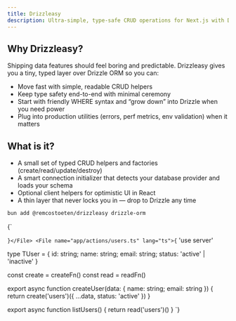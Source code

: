 ```yaml
---
title: Drizzleasy
description: Ultra-simple, type-safe CRUD operations for Next.js with Drizzle ORM.
---
```



## Why Drizzleasy?

Shipping data features should feel boring and predictable. Drizzleasy gives you a tiny, typed layer over Drizzle ORM so you can:

- Move fast with simple, readable CRUD helpers
- Keep type safety end-to-end with minimal ceremony
- Start with friendly WHERE syntax and “grow down” into Drizzle when you need power
- Plug into production utilities (errors, perf metrics, env validation) when it matters

## What is it?

- A small set of typed CRUD helpers and factories (create/read/update/destroy)
- A smart connection initializer that detects your database provider and loads your schema
- Optional client helpers for optimistic UI in React
- A thin layer that never locks you in — drop to Drizzle any time

```bash title=shell
bun add @remcostoeten/drizzleasy drizzle-orm
```

<Files>
  <File name="app/db-connection.ts" lang="ts">{`

  `}</File>
  <File name="app/actions/users.ts" lang="ts">{`
'use server'


type TUser = { id: string; name: string; email: string; status: 'active' | 'inactive' }

const create = createFn<TUser>()
const read = readFn<TUser>()

export async function createUser(data: { name: string; email: string }) {
  return create('users')({ ...data, status: 'active' })
}

export async function listUsers() {
  return read('users')()
}
  `}</File>
</Files>

<Cards>
  <Card title="Getting Started" href="/docs/01-getting-started" />
  <Card title="Installation" href="/docs/02-installation" />
  <Card title="Quickstart" href="/docs/03-quickstart" />
  <Card title="WHERE Clauses" href="/docs/10-where-clauses" />
  <Card title="Smart Connection Architecture" href="/docs/12-connection-architecture" />
  <Card title="Support & Scope" href="/docs/04-support-and-scope" />
  <Card title="API Reference" href="/docs/20-api/01-core" />
  <Card title="CLI" href="/docs/30-cli" />
  <Card title="Examples" href="/docs/40-examples" />
  <Card title="Best Practices" href="/docs/50-best-practices" />
  <Card title="FAQ" href="/docs/60-faq" />
  <Card title="CLI" href="/docs/30-cli" />
</Cards>
